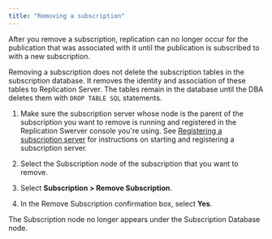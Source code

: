 ```yaml
---
title: "Removing a subscription"
---
```


<div id="removing_subscription" class="registered_link"></div>

After you remove a subscription, replication can no longer occur for the publication that was associated with it until the publication is subscribed to with a new subscription.

Removing a subscription does not delete the subscription tables in the subscription database. It removes the identity and association of these tables to Replication Server. The tables remain in the database until the DBA deletes them with `DROP TABLE SQL` statements.

1.  Make sure the subscription server whose node is the parent of the subscription you want to remove is running and registered in the Replication Swerver console you're using. See [Registering a subscription server](../03_creating_subscription/01_registering_subscription_server/#registering_subscription_server) for instructions on starting and registering a subscription server.

1.  Select the Subscription node of the subscription that you want to remove.

1.  Select **Subscription > Remove Subscription**.

1.  In the Remove Subscription confirmation box, select **Yes**.

The Subscription node no longer appears under the Subscription Database node.